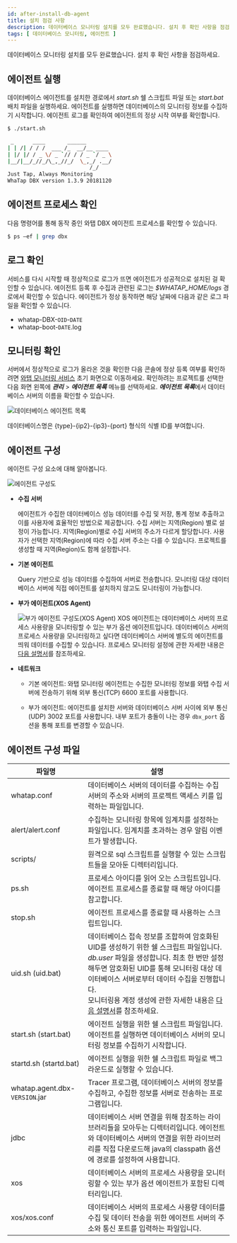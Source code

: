 ```yaml
---
id: after-install-db-agent
title: 설치 점검 사항
description: 데이터베이스 모니터링 설치를 모두 완료했습니다. 설치 후 확인 사항을 점검하세요.
tags: [ 데이터베이스 모니터링, 에이전트 ]
---
```


데이터베이스 모니터링 설치를 모두 완료했습니다. 설치 후 확인 사항을 점검하세요.

## 에이전트 실행

데이터베이스 에이전트를 설치한 경로에서 *start.sh* 쉘 스크립트 파일 또는 *start.bat* 배치 파일을 실행하세요. 에이전트를 실행하면 데이터베이스의 모니터링 정보를 수집하기 시작합니다. 에이전트 로그를 확인하여 에이전트의 정상 시작 여부를 확인합니다.

```bash title='start.sh'
$ ./start.sh

 _      ____       ______
| | /| / / /  ___ /_  __/__ ____
| |/ |/ / _ \/ _ `// / / _ `/ _ \
|__/|__/_//_/\_,_//_/  \_,_/ .__/
                          /_/
Just Tap, Always Monitoring
WhaTap DBX version 1.3.9 20181120
```

## 에이전트 프로세스 확인

다음 명령어를 통해 동작 중인 와탭 DBX 에이전트 프로세스를 확인할 수 있습니다.

```bash title='SH'
$ ps –ef | grep dbx
```

## 로그 확인

서비스를 다시 시작할 때 정상적으로 로그가 뜨면 에이전트가 성공적으로 설치된 걸 확인할 수 있습니다. 에이전트 등록 후 수집과 관련된 로그는 *$WHATAP_HOME/logs* 경로에서 확인할 수 있습니다. 에이전트가 정상 동작하면 해당 날짜에 다음과 같은 로그 파일을 확인할 수 있습니다.

* whatap-DBX-`OID`-`DATE`
* whatap-boot-`DATE`.log

## 모니터링 확인

서버에서 정상적으로 로그가 올라온 것을 확인한 다음 콘솔에 정상 등록 여부를 확인하려면 [와탭 모니터링 서비스](https://service.whatap.io) 초기 화면으로 이동하세요. 확인하려는 프로젝트를 선택한 다음 화면 왼쪽에 ***관리*** > ***에이전트 목록*** 메뉴를 선택하세요. ***에이전트 목록***에서 데이터베이스 서버의 이름을 확인할 수 있습니다.

![데이터베이스 에이전트 목록](https://img.whatap.io/media/agent_oracle/install/agent_list.png)

데이터베이스명은 {type}-{ip2}-{ip3}-{port} 형식의 식별 ID를 부여합니다.

## 에이전트 구성

에이전트 구성 요소에 대해 알아봅니다.

![에이전트 구성도](https://img.whatap.io/media/agent_oracle/install/agent_architecture.png)

* **수집 서버**

  에이전트가 수집한 데이터베이스 성능 데이터를 수집 및 저장, 통계 정보 추출하고 이를 사용자에 효율적인 방법으로 제공합니다. 수집 서버는 지역(Region) 별로 설정이 가능합니다. 지역(Region)별로 수집 서버의 주소가 다르게 할당합니다. 사용자가 선택한 지역(Region)에 따라 수집 서버 주소는 다를 수 있습니다. 프로젝트를 생성할 때 지역(Region)도 함께 설정합니다.

* **기본 에이전트**
  
  Query 기반으로 성능 데이터를 수집하여 서버로 전송합니다. 모니터링 대상 데이터베이스 서버에 직접 에이전트를 설치하지 않고도 모니터링이 가능합니다.

* **부가 에이전트(XOS Agent)**
  
  ![부가 에이전트 구성도(XOS Agent)](https://img.whatap.io/media/agent_oracle/install/agent_xos_architecture.png)
  XOS 에이전트는 데이터베이스 서버의 프로세스 사용량을 모니터링할 수 있는 부가 옵션 에이전트입니다. 데이터베이스 서버의 프로세스 사용량을 모니터링하고 싶다면 데이터베이스 서버에 별도의 에이전트를 띄워 데이터를 수집할 수 있습니다. 프로세스 모니터링 설정에 관한 자세한 내용은 [다음 설명서](db-agent-manage)를 참조하세요.

* **네트워크**

  * 기본 에이전트: 와탭 모니터링 에이전트는 수집한 모니터링 정보를 와탭 수집 서버에 전송하기 위해 외부 통신(TCP) 6600 포트를 사용합니다.
  
  * 부가 에이전트: 에이전트를 설치한 서버와 데이터베이스 서버 사이에 외부 통신(UDP) 3002 포트를 사용합니다. 내부 포트가 충돌이 나는 경우 `dbx_port` 옵션을 통해 포트를 변경할 수 있습니다.

## 에이전트 구성 파일

| 파일명	| 설명 |
| -- | ---|
| whatap.conf | 데이터베이스 서버의 데이터를 수집하는 수집 서버의 주소와 서버의 프로젝트 액세스 키를 입력하는 파일입니다. |
| alert/alert.conf | 수집하는 모니터링 항목에 임계치를 설정하는 파일입니다. 임계치를 초과하는 경우 알림 이벤트가 발생합니다. |
| scripts/ | 원격으로 sql 스크립트를 실행할 수 있는 스크립트들을 모아둔 디렉터리입니다. |
| ps.sh | 프로세스 아이디를 읽어 오는 스크립트입니다. 에이전트 프로세스를 종료할 때 해당 아이디를 참고합니다. |
| stop.sh | 에이전트 프로세스를 종료할 때 사용하는 스크립트입니다. |
| uid.sh (uid.bat) | 데이터베이스 접속 정보를 조합하여 암호화된 UID를 생성하기 위한 쉘 스크립트 파일입니다. *db.user* 파일을 생성합니다. 최초 한 번만 설정해두면 암호화된 UID를 통해 모니터링 대상 데이터베이스 서버로부터 데이터 수집을 진행합니다.<br/>모니터링용 계정 생성에 관한 자세한 내용은 [다음 설명서](install-db-agent#uid)를 참조하세요.|
| start.sh (start.bat) | 에이전트 실행을 위한 쉘 스크립트 파일입니다. 에이전트를 실행하면 데이터베이스 서버의 모니터링 정보를 수집하기 시작합니다. |
| startd.sh (startd.bat) | 에이전트 실행을 위한 쉘 스크립트 파일로 백그라운드로 실행할 수 있습니다. |
| whatap.agent.dbx-`VERSION`.jar | Tracer 프로그램, 데이터베이스 서버의 정보를 수집하고, 수집한 정보를 서버로 전송하는 프로그램입니다. |
| jdbc | 데이터베이스 서버 연결을 위해 참조하는 라이브러리들을 모아두는 디렉터리입니다. 에이전트와 데이터베이스 서버의 연결을 위한 라이브러리를 직접 다운로드해 java의 classpath 옵션에 경로를 설정하여 사용합니다. |
| xos | 데이터베이스 서버의 프로세스 사용량을 모니터링할 수 있는 부가 옵션 에이전트가 포함된 디렉터리입니다. |
| xos/xos.conf | 데이터베이스 서버의 프로세스 사용량 데이터를 수집 및 데이터 전송을 위한 에이전트 서버의 주소와 통신 포트를 입력하는 파일입니다. |